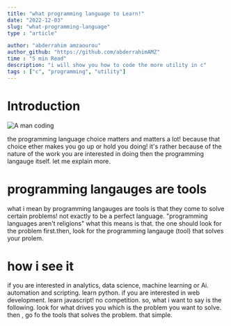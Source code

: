 ```yaml
---
title: "what programming language to Learn!"
date: "2022-12-03"
slug: "what-programming-language"
type : "article"

author: "abderrahim amzaourou"
author_github: "https://github.com/abderrahimAMZ"
time : "5 min Read"
description: "i will show you how to code the more utility in c"
tags : ["c", "programming", "utility"]
---
```




# Introduction

![A man coding]("../images/how-to-build-coding-habit-image-1")

the programming language choice matters and matters a lot!
because that choice ether makes you go up or hold you doing!
it's rather because of the nature of the work you are interested in doing then the programming langauge itself. let me explain more.

# programming langauges are tools

what i mean by programming langauges are tools is that they come to solve certain problems!
not exactly to be a perfect language. "programming languages aren't religions"
what this means is that. the one should look for the problem first.then, look for the programming langauge (tool) that solves your prolem.

# how i  see it
if you are interested in analytics, data science, machine learning or Ai. automation and scripting. learn python.
if you are interested in web development. learn javascript! no competition.
so, what i want to say is the following. look for what drives you which is the problem you want to solve. then , go fo the tools that solves the problem. that simple.

